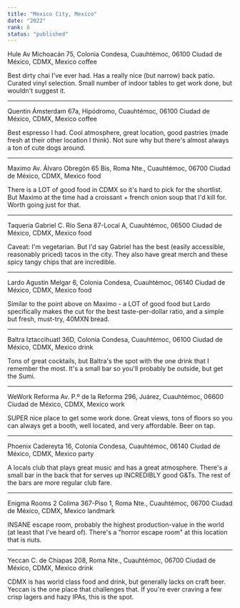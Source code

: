 ```yaml
---
title: "Mexico City, Mexico"
date: "2022"
rank: 6
status: "published"
---
```


Hule
Av Michoacán 75, Colonia Condesa, Cuauhtémoc, 06100 Ciudad de México, CDMX, Mexico
coffee

Best dirty chai I've ever had. Has a really nice (but narrow) back patio. Curated vinyl selection. Small number of indoor tables to get work done, but wouldn't suggest it.

---

Quentin
Ámsterdam 67a, Hipódromo, Cuauhtémoc, 06100 Ciudad de México, CDMX, Mexico
coffee

Best espresso I had. Cool atmosphere, great location, good pastries (made fresh at their other location I think). Not sure why but there's almost always a ton of cute dogs around.

---

Maximo
Av. Álvaro Obregón 65 Bis, Roma Nte., Cuauhtémoc, 06700 Ciudad de México, CDMX, Mexico
food

There is a LOT of good food in CDMX so it's hard to pick for the shortlist. But Maximo at the time had a croissant + french onion soup that I'd kill for. Worth going just for that.

---

Taqueria Gabriel
C. Río Sena 87-Local A, Cuauhtémoc, 06500 Ciudad de México, CDMX, Mexico
food

Caveat: I'm vegetarian. But I'd say Gabriel has the best (easily accessible, reasonably priced) tacos in the city. They also have great merch and these spicy tangy chips that are incredible.

---

Lardo
Agustín Melgar 6, Colonia Condesa, Cuauhtémoc, 06140 Ciudad de México, CDMX, Mexico
food

Similar to the point above on Maximo - a LOT of good food but Lardo specifically makes the cut for the best taste-per-dollar ratio, and a simple but fresh, must-try, 40MXN bread.

---

Baltra
Iztaccihuatl 36D, Colonia Condesa, Cuauhtémoc, 06100 Ciudad de México, CDMX, Mexico
drink

Tons of great cocktails, but Baltra's the spot with the one drink that I remember the most. It's a small bar so you'll probably be outside, but get the Sumi.

---

WeWork Reforma
Av. P.º de la Reforma 296, Juárez, Cuauhtémoc, 06600 Ciudad de México, CDMX, Mexico
work

SUPER nice place to get some work done. Great views, tons of floors so you can always get a booth, well located, and very affordable. Beer on tap.

---

Phoenix
Cadereyta 16, Colonia Condesa, Cuauhtémoc, 06140 Ciudad de México, CDMX, Mexico
party

A locals club that plays great music and has a great atmosphere. There's a small bar in the back that for serves up INCREDIBLY good G&Ts. The rest of the bars are more regular club fare.

---

Enigma Rooms 2
Colima 367-Piso 1, Roma Nte., Cuauhtémoc, 06700 Ciudad de México, CDMX, Mexico
landmark

INSANE escape room, probably the highest production-value in the world (at least that I've heard of). There's a "horror escape room" at this location that is nuts.

---

Yeccan
C. de Chiapas 208, Roma Nte., Cuauhtémoc, 06700 Ciudad de México, CDMX, Mexico
drink

CDMX is has world class food and drink, but generally lacks on craft beer. Yeccan is the one place that challenges that. If you're ever craving a few crisp lagers and hazy IPAs, this is the spot.